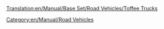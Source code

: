 [[Translation:en/Manual/Base Set/Road Vehicles/Toffee Trucks]]
{{en/Stub}}
{{en/Manual/Base Set/Road Vehicles/RoadVehicle|name     = MightyMover Toffee Truck
  |img      = en/Manual/Base Set/Road Vehicles/MightyMover toffee.png
  |price    =  
  |speed    = 
  |annual   = 
  |designed = 
  |life     = 
  |capacity = 
}}
{{en/Manual/Base Set/Road Vehicles/RoadVehicle|name     = Powernaught Toffee Truck
  |img      = en/Manual/Base Set/Road Vehicles/Powernaught toffee.png
  |price    =  
  |speed    = 
  |annual   = 
  |designed = 
  |life     = 
  |capacity = 
}}
{{en/Manual/Base Set/Road Vehicles/RoadVehicle|name     = Wizzowow Toffee Truck
  |img      = en/Manual/Base Set/Road Vehicles/Wizzowow toffee.png
  |price    =  
  |speed    = 
  |annual   = 
  |designed = 
  |life     = 
  |capacity = 
}}

[[Category:en/Manual/Road Vehicles]]
